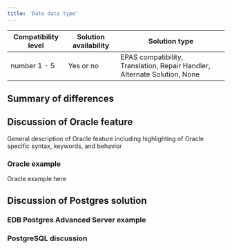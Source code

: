 ```yaml
---
title: 'Date data type'
---
```


| Compatibility level  | Solution availability | Solution type |
|----------------------|-----------------------|---------------|
| number 1 - 5         |    Yes or no          | EPAS compatibility, Translation, Repair Handler, Alternate Solution, None |

## Summary of differences

## Discussion of Oracle feature

General description of Oracle feature including highlighting of Oracle specific syntax, keywords, and behavior

### Oracle example

Oracle example here

## Discussion of Postgres solution

### EDB Postgres Advanced Server example

### PostgreSQL discussion

